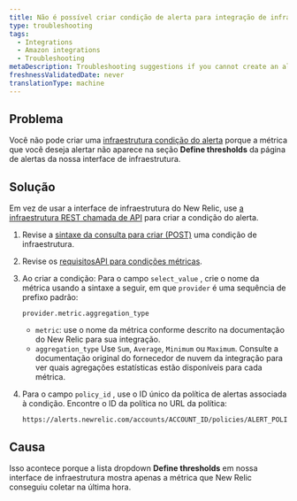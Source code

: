 ```yaml
---
title: Não é possível criar condição de alerta para integração de infraestrutura
type: troubleshooting
tags:
  - Integrations
  - Amazon integrations
  - Troubleshooting
metaDescription: Troubleshooting suggestions if you cannot create an alert condition for your New Relic infrastructure integration.
freshnessValidatedDate: never
translationType: machine
---
```


## Problema

Você não pode criar uma [infraestrutura condição do alerta](/docs/infrastructure/new-relic-infrastructure/infrastructure-alert-conditions/infrastructure-alerts-add-edit-or-view-host-alert-information) porque a métrica que você deseja alertar não aparece na seção <DoNotTranslate>**Define thresholds**</DoNotTranslate> da página de alertas da nossa interface de infraestrutura.

## Solução

Em vez de usar a interface de infraestrutura do New Relic, use [a infraestrutura REST chamada de API](/docs/infrastructure/new-relic-infrastructure/infrastructure-alert-conditions/rest-api-calls-new-relic-infrastructure-alerts) para criar a condição do alerta.

1. Revise a [sintaxe da consulta para criar (POST)](/docs/infrastructure/new-relic-infrastructure/infrastructure-alert-conditions/rest-api-calls-new-relic-infrastructure-alerts#post-conditions) uma condição de infraestrutura.

2. Revise os [requisitosAPI para condições métricas](/docs/infrastructure/new-relic-infrastructure/infrastructure-alert-conditions/rest-api-calls-new-relic-infrastructure-alerts#metric-api).

3. Ao criar a condição: Para o campo `select_value` , crie o nome da métrica usando a sintaxe a seguir, em que `provider` é uma sequência de prefixo padrão:

   ```
   provider.metric.aggregation_type
   ```

   * `metric`: use o nome da métrica conforme descrito na documentação do New Relic para sua integração.
   * `aggregation_type` Use `Sum`, `Average`, `Minimum` ou `Maximum`. Consulte a documentação original do fornecedor de nuvem da integração para ver quais agregações estatísticas estão disponíveis para cada métrica.

4. Para o campo `policy_id` , use o ID único da política de alertas associada à condição. Encontre o ID da política no URL da política:

   ```
   https://alerts.newrelic.com/accounts/ACCOUNT_ID/policies/ALERT_POLICY_ID
   ```

## Causa

Isso acontece porque a lista dropdown <DoNotTranslate>**Define thresholds**</DoNotTranslate> em nossa interface de infraestrutura mostra apenas a métrica que New Relic conseguiu coletar na última hora.